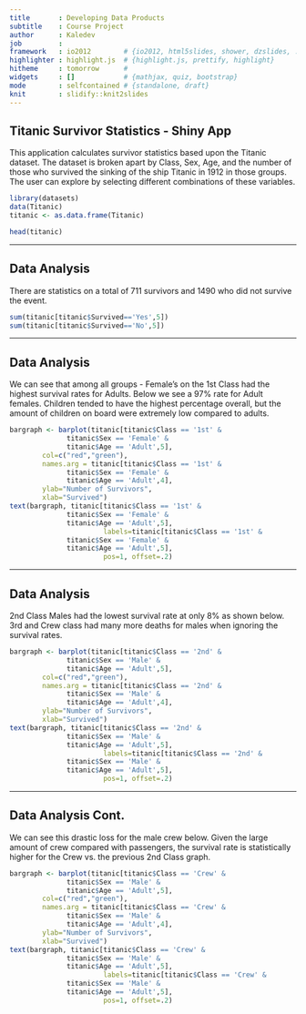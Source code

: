 ```yaml
---
title       : Developing Data Products
subtitle    : Course Project
author      : Kaledev
job         : 
framework   : io2012        # {io2012, html5slides, shower, dzslides, ...}
highlighter : highlight.js  # {highlight.js, prettify, highlight}
hitheme     : tomorrow      # 
widgets     : []            # {mathjax, quiz, bootstrap}
mode        : selfcontained # {standalone, draft}
knit        : slidify::knit2slides
---
```


## Titanic Survivor Statistics - Shiny App
This application calculates survivor statistics based upon the Titanic
dataset. The dataset is broken apart by Class, Sex, Age, and the number
of those who survived the sinking of the ship Titanic in 1912 in those 
groups. The user can explore by selecting different combinations of 
these variables.
      
```r
library(datasets)
data(Titanic)
titanic <- as.data.frame(Titanic)
```

```r
head(titanic)
```

---

## Data Analysis

There are statistics on a total of 711 survivors and 1490 who did not survive the event.

```r
sum(titanic[titanic$Survived=='Yes',5])
sum(titanic[titanic$Survived=='No',5])
```

---

## Data Analysis

We can see that among all groups - Female's on the 1st Class had the highest survival rates for Adults. Below we see a 97% rate for Adult females. Children tended to have the highest percentage overall, but the amount of children on board were extremely low compared to adults.

```r
bargraph <- barplot(titanic[titanic$Class == '1st' &
              titanic$Sex == 'Female' &
              titanic$Age == 'Adult',5],
        col=c("red","green"),
        names.arg = titanic[titanic$Class == '1st' &
              titanic$Sex == 'Female' &
              titanic$Age == 'Adult',4],
        ylab="Number of Survivors",
        xlab="Survived")
text(bargraph, titanic[titanic$Class == '1st' &
              titanic$Sex == 'Female' &
              titanic$Age == 'Adult',5],
                       labels=titanic[titanic$Class == '1st' &
              titanic$Sex == 'Female' &
              titanic$Age == 'Adult',5],
                       pos=1, offset=.2)
```

---

## Data Analysis

2nd Class Males had the lowest survival rate at only 8% as shown below. 3rd and Crew class had many more deaths for males when ignoring the survival rates.

```r
bargraph <- barplot(titanic[titanic$Class == '2nd' &
              titanic$Sex == 'Male' &
              titanic$Age == 'Adult',5],
        col=c("red","green"),
        names.arg = titanic[titanic$Class == '2nd' &
              titanic$Sex == 'Male' &
              titanic$Age == 'Adult',4],
        ylab="Number of Survivors",
        xlab="Survived")
text(bargraph, titanic[titanic$Class == '2nd' &
              titanic$Sex == 'Male' &
              titanic$Age == 'Adult',5],
                       labels=titanic[titanic$Class == '2nd' &
              titanic$Sex == 'Male' &
              titanic$Age == 'Adult',5],
                       pos=1, offset=.2)
```

---

## Data Analysis Cont.

We can see this drastic loss for the male crew below. Given the large amount of crew compared with passengers, the survival rate is statistically higher for the Crew vs. the previous 2nd Class graph.

```r
bargraph <- barplot(titanic[titanic$Class == 'Crew' &
              titanic$Sex == 'Male' &
              titanic$Age == 'Adult',5],
        col=c("red","green"),
        names.arg = titanic[titanic$Class == 'Crew' &
              titanic$Sex == 'Male' &
              titanic$Age == 'Adult',4],
        ylab="Number of Survivors",
        xlab="Survived")
text(bargraph, titanic[titanic$Class == 'Crew' &
              titanic$Sex == 'Male' &
              titanic$Age == 'Adult',5],
                       labels=titanic[titanic$Class == 'Crew' &
              titanic$Sex == 'Male' &
              titanic$Age == 'Adult',5],
                       pos=1, offset=.2)
```